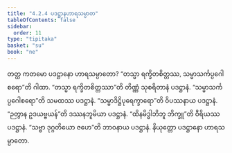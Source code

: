 ```yaml
---
title: "4.2.4 ပဒဋ္ဌာနဟာရသမ္ပာတ"
tableOfContents: false
sidebar:
  order: 11
type: "tipitaka"
basket: "su"
book: "ne"
---
```



<DynamicBreadcrumb />

<Division number="66" book="ne">

<Paragraph number="500" book="ne">
တတ္ထ ကတမော ပဒဋ္ဌာနော ဟာရသမ္ပာတော?
</Paragraph>

<Paragraph number="501" book="ne">
“တသ္မာ ရက္ခိတစိတ္တဿ, သမ္မာသင်္ကပ္ပဂေါစရော”တိ ဂါထာ. “တသ္မာ ရက္ခိတစိတ္တဿာ”တိ တိဏ္ဏံ သုစရိတာနံ ပဒဋ္ဌာနံ. “သမ္မာသင်္ကပ္ပဂေါစရော”တိ သမထဿ ပဒဋ္ဌာနံ. “သမ္မာဒိဋ္ဌိပုရေက္ခာရော”တိ ဝိပဿနာယ ပဒဋ္ဌာနံ. “ဉတွာန ဥဒယဗ္ဗယန်”တိ ဒဿနဘူမိယာ ပဒဋ္ဌာနံ. “ထိနမိဒ္ဓါဘိဘူ ဘိက္ခူ”တိ ဝီရိယဿ ပဒဋ္ဌာနံ. “သဗ္ဗာ ဒုဂ္ဂတိယော ဇဟေ”တိ ဘာဝနာယ ပဒဋ္ဌာနံ.

</Paragraph>
</Division>

<Paragraph number="502" type="center" book="ne">
နိယုတ္တော ပဒဋ္ဌာနော ဟာရသမ္ပာတော.
</Paragraph>